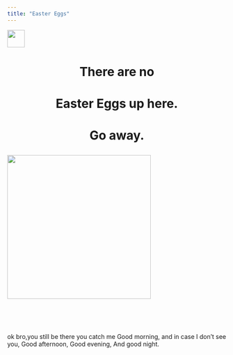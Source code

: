 ```yaml
---
title: "Easter Eggs"
---
```


![](images/R.jpeg){width="40"}

<h1 align="center">

There are no

</h1>

<h1 align="center">

Easter Eggs up here.

</h1>

<h1 align="center">

Go away.

</h1>

![](images/义眼丁真.jpg){fig-align="center" width="330"}

<div style="height: 50px;"></div>

ok bro,you still be there you catch me Good morning, and in case I don't see you, Good afternoon, Good evening, And good night.
